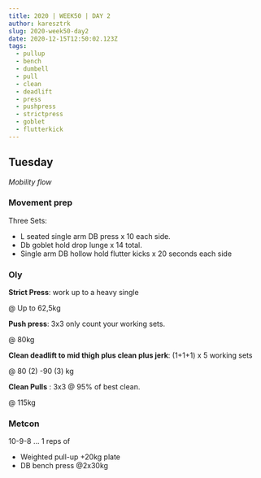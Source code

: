 ```yaml
---
title: 2020 | WEEK50 | DAY 2
author: karesztrk
slug: 2020-week50-day2
date: 2020-12-15T12:50:02.123Z
tags:
  - pullup
  - bench
  - dumbell
  - pull
  - clean
  - deadlift
  - press
  - pushpress
  - strictpress
  - goblet
  - flutterkick
---
```


## Tuesday

_Mobility flow_

### Movement prep

Three Sets:

- L seated single arm DB press x 10 each side.
- Db goblet hold drop lunge x 14 total.
- Single arm DB hollow hold flutter kicks x 20 seconds each side

### Oly

**Strict Press**: work up to a heavy single

@ Up to 62,5kg

**Push press**: 3x3 only count your working sets.

@ 80kg

**Clean deadlift to mid thigh plus clean plus jerk**: (1+1+1) x 5 working sets

@ 80 (2) -90 (3) kg

**Clean Pulls** : 3x3 @ 95% of best clean.

@ 115kg

### Metcon

10-9-8 ... 1 reps of

- Weighted pull-up +20kg plate
- DB bench press @2x30kg
